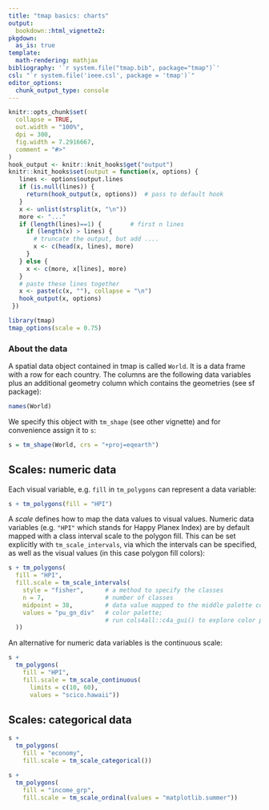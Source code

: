 ```yaml
---
title: "tmap basics: charts"
output: 
  bookdown::html_vignette2:
pkgdown:
  as_is: true
template:
  math-rendering: mathjax
bibliography: '`r system.file("tmap.bib", package="tmap")`'
csl: "`r system.file('ieee.csl', package = 'tmap')`"
editor_options: 
  chunk_output_type: console
---
```


```r
knitr::opts_chunk$set(
  collapse = TRUE,
  out.width = "100%",
  dpi = 300,
  fig.width = 7.2916667,
  comment = "#>"
)
hook_output <- knitr::knit_hooks$get("output")
knitr::knit_hooks$set(output = function(x, options) {
   lines <- options$output.lines
   if (is.null(lines)) {
     return(hook_output(x, options))  # pass to default hook
   }
   x <- unlist(strsplit(x, "\n"))
   more <- "..."
   if (length(lines)==1) {        # first n lines
     if (length(x) > lines) {
       # truncate the output, but add ....
       x <- c(head(x, lines), more)
     }
   } else {
     x <- c(more, x[lines], more)
   }
   # paste these lines together
   x <- paste(c(x, ""), collapse = "\n")
   hook_output(x, options)
 })

```


```r
library(tmap)
tmap_options(scale = 0.75)
```



### About the data

A spatial data object contained in tmap is called `World`. It is a data frame with a row for each country. The columns are the following data variables plus an additional geometry column which contains the geometries (see sf package):

```r
names(World)
```

We specify this object with `tm_shape` (see other vignette) and for convenience assign it to `s`:

```r
s = tm_shape(World, crs = "+proj=eqearth")
```


## Scales: numeric data

Each visual variable, e.g. `fill` in `tm_polygons` can represent a data variable:

```r
s + tm_polygons(fill = "HPI")
```

A *scale* defines how to map the data values to visual values. Numeric data variables (e.g. `"HPI"` which stands for Happy Planex Index) are by default mapped with a class interval scale to the polygon fill. This can be set explicitly with `tm_scale_intervals`, via which the intervals can be specified, as well as the visual values (in this case polygon fill colors):

```r
s + tm_polygons(
  fill = "HPI",
  fill.scale = tm_scale_intervals(
    style = "fisher",      # a method to specify the classes
    n = 7,                 # number of classes
    midpoint = 38,         # data value mapped to the middle palette color
    values = "pu_gn_div"   # color palette; 
                           # run cols4all::c4a_gui() to explore color palettes
  ))
```


An alternative for numeric data variables is the continuous scale:

```r
s + 
  tm_polygons(
    fill = "HPI",
    fill.scale = tm_scale_continuous(
      limits = c(10, 60),
      values = "scico.hawaii"))
```


## Scales: categorical data

```r
s + 
  tm_polygons(
    fill = "economy",
    fill.scale = tm_scale_categorical())
```

```r
s + 
  tm_polygons(
    fill = "income_grp",
    fill.scale = tm_scale_ordinal(values = "matplotlib.summer"))
```

